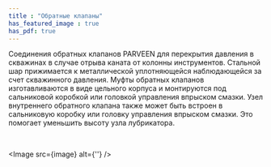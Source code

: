 ```yaml
---
title : "Обратные клапаны"
has_featured_image : true
has_pdf: true
---
```


Соединения обратных клапанов PARVEEN для перекрытия давления в скважинах в случае отрыва каната от колонны инструментов. Стальной шар прижимается к металлической уплотняющейся наблюдающейся за счет скважинного давления. Муфты обратных клапанов изготавливаются в виде цельного корпуса и монтируются под сальниковой коробкой или головкой управления впрыском смазки. Узел внутреннего обратного клапана также может быть встроен в сальниковую коробку или головку управления впрыском смазки. Это помогает уменьшить высоту узла лубрикатора.

<br />

<Image src={image} alt={''} />